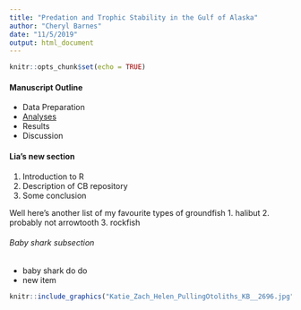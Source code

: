 ```yaml
---
title: "Predation and Trophic Stability in the Gulf of Alaska"
author: "Cheryl Barnes"
date: "11/5/2019"
output: html_document
---
```


```r
knitr::opts_chunk$set(echo = TRUE)
```

#### Manuscript Outline

- Data Preparation
- [Analyses](PredationIndex.html)
- Results
- Discussion

#### Lia's new section
1. Introduction to R
2. Description of CB repository
3. Some conclusion

Well here's another list of my favourite types of groundfish
1. halibut
2. probably not arrowtooth
3. rockfish

###### Baby shark subsection
  - baby shark do do
  - new item

```r

knitr::include_graphics("Katie_Zach_Helen_PullingOtoliths_KB__2696.jpg")
```

